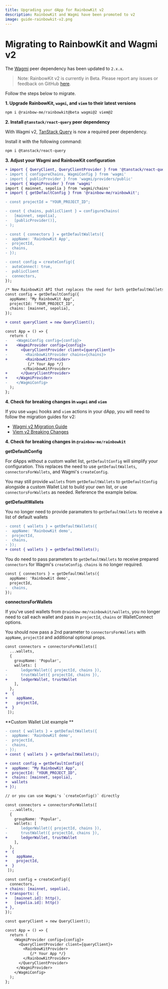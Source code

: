 ```yaml
---
title: Upgrading your dApp for RainbowKit v2
description: RainbowKit and Wagmi have been promoted to v2
image: guide-rainbowkit-v2.png
---
```


# Migrating to RainbowKit and Wagmi v2

The [Wagmi](https://wagmi.sh) peer dependency has been updated to `2.x.x`.

> Note: RainbowKit v2 is currently in Beta. Please report any issues or feedback on GitHub [here](https://github.com/rainbow-me/rainbowkit/issues/new/choose).

Follow the steps below to migrate.

**1. Upgrade RainbowKit, `wagmi`, and `viem` to their latest versions**

```bash
npm i @rainbow-me/rainbowkit@beta wagmi@2 viem@2
```

**2. Install `@tanstack/react-query` peer dependency**

With Wagmi v2, [TanStack Query](https://tanstack.com/query/v5/docs/react/overview) is now a required peer dependency.

Install it with the following command:

```bash
npm i @tanstack/react-query
```

**3. Adjust your Wagmi and RainbowKit configuration**

```diff
+ import { QueryClient, QueryClientProvider } from '@tanstack/react-query';
- import { configureChains, WagmiConfig } from 'wagmi'
- import { publicProvider } from 'wagmi/providers/public'
+ import { WagmiProvider } from 'wagmi'
import { mainnet, sepolia } from 'wagmi/chains'
+ import { getDefaultConfig } from '@rainbow-me/rainbowkit';

- const projectId = "YOUR_PROJECT_ID";

- const { chains, publicClient } = configureChains(
-   [mainnet, sepolia],
-   [publicProvider()],
- );

- const { connectors } = getDefaultWallets({
-  appName: 'RainbowKit App',
-  projectId,
-  chains,
- });

- const config = createConfig({
-  autoConnect: true,
-  publicClient
-  connectors,
});

/* New RainbowKit API that replaces the need for both getDefaultWallets() and Wagmi's createConfig()*/
const config = getDefaultConfig({
  appName: "My RainbowKit App",
  projectId: "YOUR_PROJECT_ID",
  chains: [mainnet, sepolia],
});

+ const queryClient = new QueryClient();

const App = () => {
  return (
-    <WagmiConfig config={config}>
+    <WagmiProvider config={config}>
+      <QueryClientProvider client={queryClient}>
-        <RainbowKitProvider chains={chains}>
+        <RainbowKitProvider>
          {/* Your App */}
        </RainbowKitProvider>
+      </QueryClientProvider>
+    </WagmiProvider>
-    </WagmiConfig>
  );
};

```

**4. Check for breaking changes in `wagmi` and `viem`**

If you use `wagmi` hooks and `viem` actions in your dApp, you will need to follow the migration guides for v2:

- [Wagmi v2 Migration Guide](https://wagmi.sh/react/guides/migrate-from-v1-to-v2)
- [Viem v2 Breaking Changes](https://viem.sh/docs/migration-guide.html#_2-x-x-breaking-changes)

**4. Check for breaking changes in `@rainbow-me/rainbowkit`**

**getDefaultConfig**

For dApps without a custom wallet list, `getDefaultConfig` will simplify your configuration. This replaces the need to use `getDefaultWallets`, `connectorsForWallets`, and Wagmi's `createConfig`. 

You may still provide `wallets` from `getDefaultWallets` to `getDefaultConfig` alongside a custom Wallet List to build your own list, or use `connectorsForWallets` as needed. Reference the example below.

**getDefaultWallets**

You no longer need to provide paramaters to `getDefaultWallets` to receive a list of default wallets

```diff
- const { wallets } = getDefaultWallets({
-  appName: 'RainbowKit demo',
-  projectId,
-  chains,
- });
+ const { wallets } = getDefaultWallets();
```

You do need to pass parameters to `getDefaultWallets` to receive prepared `connectors` for Wagmi's `createConfig`. `chains` is no longer required.
```diff
const { connectors } = getDefaultWallets({
  appName: 'RainbowKit demo',
  projectId,
-  chains,
});
```

**connectorsForWallets**

If you've used wallets from `@rainbow-me/rainbowkit/wallets`, you no longer need to call each wallet and pass in `projectId`, `chains` or WalletConnect options.

You should now pass a 2nd parameter to `connectorsForWallets` with `appName`, `projectId` and additional optional props.

```diff
const connectors = connectorsForWallets([
  ...wallets,
  {
    groupName: 'Popular',
    wallets: [
-      ledgerWallet({ projectId, chains }),
-      trustWallet({ projectId, chains }),
+      ledgerWallet, trustWallet
    ],
  },
+  {
+    appName,
+    projectId,
+  }
 ]);
```

**Custom Wallet List example **

```diff
- const { wallets } = getDefaultWallets({
-  appName: 'RainbowKit demo',
-  projectId,
-  chains,
- });
+ const { wallets } = getDefaultWallets();

+ const config = getDefaultConfig({
+  appName: "My RainbowKit App",
+  projectId: "YOUR_PROJECT_ID",
+  chains: [mainnet, sepolia],
+  wallets
+ });

// or you can use Wagmi's `createConfig()` directly

const connectors = connectorsForWallets([
  ...wallets,
  {
    groupName: 'Popular',
    wallets: [
-      ledgerWallet({ projectId, chains }),
-      trustWallet({ projectId, chains }),
+      ledgerWallet, trustWallet
    ],
  },
+  {
+    appName,
+    projectId,
+  }
 ]);

const config = createConfig({
  connectors,
+ chains: [mainnet, sepolia],
+ transports: {
+   [mainnet.id]: http(),
+   [sepolia.id]: http()
+ },
});

const queryClient = new QueryClient();

const App = () => {
  return (
    <WagmiProvider config={config}>
      <QueryClientProvider client={queryClient}>
        <RainbowKitProvider>
           {/* Your App */}
        </RainbowKitProvider>
      </QueryClientProvider>
     </WagmiProvider>
    </WagmiConfig>
  );
};
```